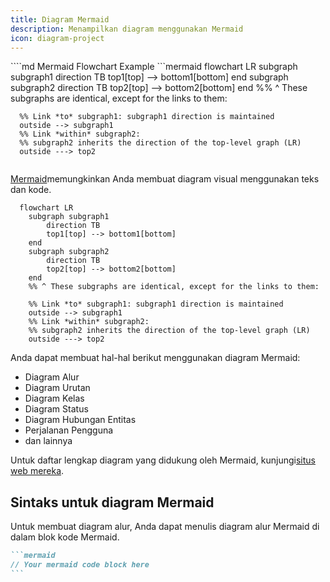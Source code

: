 ```yaml
---
title: Diagram Mermaid
description: Menampilkan diagram menggunakan Mermaid
icon: diagram-project
---
```


<RequestExample>
  ````md Mermaid Flowchart Example
  ```mermaid
    flowchart LR
      subgraph subgraph1
          direction TB
          top1[top] --> bottom1[bottom]
      end
      subgraph subgraph2
          direction TB
          top2[top] --> bottom2[bottom]
      end
      %% ^ These subgraphs are identical, except for the links to them:

      %% Link *to* subgraph1: subgraph1 direction is maintained
      outside --> subgraph1
      %% Link *within* subgraph2:
      %% subgraph2 inherits the direction of the top-level graph (LR)
      outside ---> top2
  ```
  ````
</RequestExample>

[Mermaid](https://mermaid.js.org/)memungkinkan Anda membuat diagram visual menggunakan teks dan kode.

```mermaid
  flowchart LR
    subgraph subgraph1
        direction TB
        top1[top] --> bottom1[bottom]
    end
    subgraph subgraph2
        direction TB
        top2[top] --> bottom2[bottom]
    end
    %% ^ These subgraphs are identical, except for the links to them:

    %% Link *to* subgraph1: subgraph1 direction is maintained
    outside --> subgraph1
    %% Link *within* subgraph2:
    %% subgraph2 inherits the direction of the top-level graph (LR)
    outside ---> top2
```

Anda dapat membuat hal-hal berikut menggunakan diagram Mermaid:

* Diagram Alur
* Diagram Urutan
* Diagram Kelas
* Diagram Status
* Diagram Hubungan Entitas
* Perjalanan Pengguna
* dan lainnya

Untuk daftar lengkap diagram yang didukung oleh Mermaid, kunjungi[situs web mereka](https://mermaid.js.org/).

## Sintaks untuk diagram Mermaid

Untuk membuat diagram alur, Anda dapat menulis diagram alur Mermaid di dalam blok kode Mermaid.

````md
```mermaid
// Your mermaid code block here
```
````
